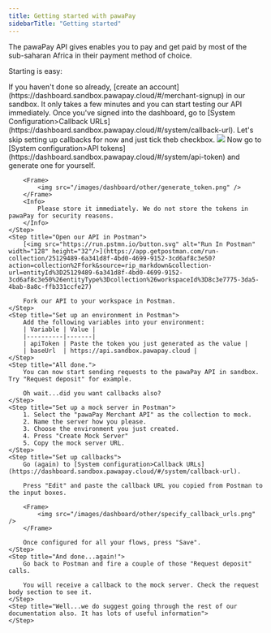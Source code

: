 ```yaml
---
title: Getting started with pawaPay
sidebarTitle: "Getting started"
---
```


The pawaPay API gives enables you to pay and get paid by most of the sub-saharan Africa in their payment method of choice.

Starting is easy:

<Steps>
    <Step title="Create an account with pawaPay">
        If you haven't done so already, [create an account](https://dashboard.sandbox.pawapay.cloud/#/merchant-signup) in our sandbox. 
        It only takes a few minutes and you can start testing our API immediately.
    </Step>
    <Step title="Skip setting up callbacks...we will come back to this later">
        Once you've signed into the dashboard, go to [System Configuration>Callback URLs](https://dashboard.sandbox.pawapay.cloud/#/system/callback-url). 
        Let's skip setting up callbacks for now and just tick theb checkbox.
        <Frame>
            <img src="/images/dashboard/other/batch_disbursements_checkbox.png" />
        </Frame>
    </Step>
    <Step title="Generate the API token">
        Now go to [System configuration>API tokens](https://dashboard.sandbox.pawapay.cloud/#/system/api-token) and generate one for yourself.

        <Frame>
            <img src="/images/dashboard/other/generate_token.png" />
        </Frame>
        <Info>
            Please store it immediately. We do not store the tokens in pawaPay for security reasons.
        </Info>
    </Step>
    <Step title="Open our API in Postman">
        [<img src="https://run.pstmn.io/button.svg" alt="Run In Postman" width="128" height="32"/>](https://app.getpostman.com/run-collection/25129489-6a341d8f-4bd0-4699-9152-3cd6af8c3e50?action=collection%2Ffork&source=rip_markdown&collection-url=entityId%3D25129489-6a341d8f-4bd0-4699-9152-3cd6af8c3e50%26entityType%3Dcollection%26workspaceId%3D8c3e7775-3da5-4bab-8a8c-ffb331ccfe27)

        Fork our API to your workspace in Postman.
    </Step>
    <Step title="Set up an environment in Postman">
        Add the following variables into your environment:
        | Variable | Value |
        |----------|-------|
        | apiToken | Paste the token you just generated as the value |
        | baseUrl  | https://api.sandbox.pawapay.cloud |
    </Step>
    <Step title="All done.">
        You can now start sending requests to the pawaPay API in sandbox. Try "Request deposit" for example.

        Oh wait...did you want callbacks also?
    </Step>
    <Step title="Set up a mock server in Postman">
        1. Select the "pawaPay Merchant API" as the collection to mock.
        2. Name the server how you please.
        3. Choose the environment you just created.
        4. Press "Create Mock Server"
        5. Copy the mock server URL.
    </Step>
    <Step title="Set up callbacks">
        Go (again) to [System configuration>Callback URLs](https://dashboard.sandbox.pawapay.cloud/#/system/callback-url).
        
        Press "Edit" and paste the callback URL you copied from Postman to the input boxes.

        <Frame>
            <img src="/images/dashboard/other/specify_callback_urls.png" />
        </Frame>

        Once configured for all your flows, press "Save".
    </Step>
    <Step title="And done...again!">
        Go back to Postman and fire a couple of those "Request deposit" calls.

        You will receive a callback to the mock server. Check the request body section to see it.
    </Step>
    <Step title="Well...we do suggest going through the rest of our documentation also. It has lots of useful information">
    </Step>
</Steps>